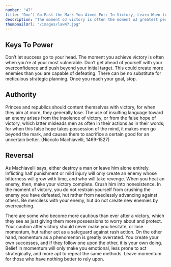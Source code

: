 ```yaml
---
number: "47"
title: "Don’t Go Past the Mark You Aimed For: In Victory, Learn When to Stop"
description: "The moment oJ victory is often the moment oJ greatest peril. In the heat oJ victory, arrogance and overconfidence can push you past the goal you had aimed for, and by going too far, you make more enemies than you defeat. Do not allow success to go to your head. There is no substitute for strategy and careful planning. Set a goal, and when you reach it, stop."
thumbnailUrl: "/images/law47.jpg"
---
```


## Keys To Power

Don’t let success go to your head. The moment you achieve victory is often when you’re at your most vulnerable. Don’t get ahead of yourself with your overconfidence and push beyond your initial target. This could create more enemies than you are capable of defeating. There can be no substitute for meticulous strategic planning. Once you reach your goal, stop.

## Authority

Princes and republics should content themselves with victory, for when they aim at more, they generally lose. The use of insulting language toward an enemy arises from the insolence of victory, or from the false hope of victory, which latter misleads men as often in their actions as in their words; for when this false hope takes possession of the mind, it makes men go beyond the mark, and causes them to sacrifice a certain good for an uncertain better. (Niccolo Machiavelli, 1469-1527)

## Reversal

As Machiavelli says, either destroy a man or leave him alone entirely. Inflicting half punishment or mild injury will only create an enemy whose bitterness will grow with time, and who will take revenge. When you heat an enemy, then, make your victory complete. Crush him into nonexistence. In the moment of victory, you do not restrain yourself from crushing the enemy you have defeated, hut rather from needlessly advancing against others. Be merciless with your enemy, hut do not create new enemies by overreaching.

There are some who become more cautious than ever after a victory, which they see as just giving them more possessions to worry about and protect. Your caution after victory should never make you hesitate, or lose momentum, hut rather act as a safeguard against rash action. On the other hand, momentum as a phenomenon is greatly overrated. You create your own successes, and if they follow one upon the other, it is your own doing. Belief in momentum will only make you emotional, less prone to act strategically, and more apt to repeat the same methods. Leave momentum for those who have nothing better to rely upon.
